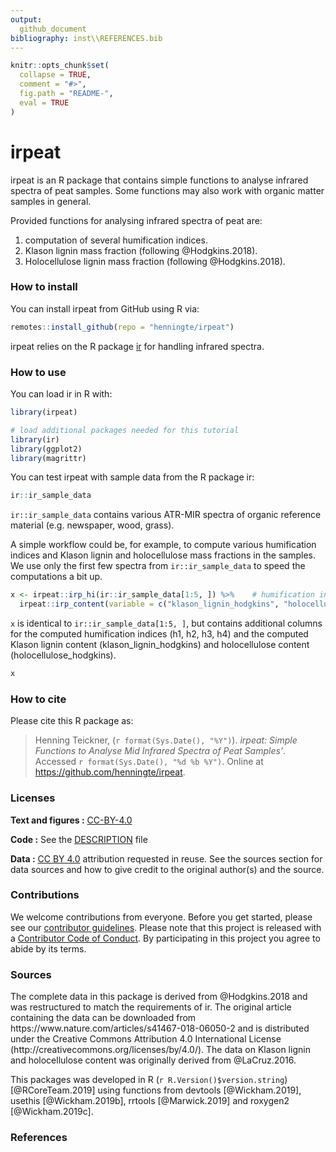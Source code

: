 ```yaml
---
output: 
  github_document
bibliography: inst\\REFERENCES.bib
---
```


<!-- README.md is generated from README.Rmd. Please edit that file -->

```r
knitr::opts_chunk$set(
  collapse = TRUE,
  comment = "#>",
  fig.path = "README-",
  eval = TRUE
)
```

# irpeat

irpeat is an R package that contains simple functions to analyse infrared spectra of peat samples. Some functions may also work with organic matter samples in general.

Provided functions for analysing infrared spectra of peat are:

1. computation of several humification indices.
2. Klason lignin mass fraction (following @Hodgkins.2018).
3. Holocellulose lignin mass fraction (following @Hodgkins.2018).

### How to install

You can install irpeat from GitHub using R via:
```r
remotes::install_github(repo = "henningte/irpeat")
```

irpeat relies on the R package [ir](https://github.com/henningte/ir) for handling infrared spectra.

### How to use

You can load ir in R with:
```r
library(irpeat)

# load additional packages needed for this tutorial
library(ir)
library(ggplot2)
library(magrittr)
```

You can test irpeat with sample data from the R package ir:
```r
ir::ir_sample_data
```

`ir::ir_sample_data` contains various ATR-MIR spectra of organic reference material (e.g. newspaper, wood, grass).

A simple workflow could be, for example, to compute various humification indices and Klason lignin and holocellulose mass fractions in the samples. We use only the first few spectra from `ir::ir_sample_data` to speed the computations a bit up.
```r
x <- irpeat::irp_hi(ir::ir_sample_data[1:5, ]) %>%    # humification indices
  irpeat::irp_content(variable = c("klason_lignin_hodgkins", "holocellulose_hodgkins"))
```

`x` is identical to `ir::ir_sample_data[1:5, ]`, but contains additional columns for the computed humification indices (h1, h2, h3, h4) and the computed Klason lignin content (klason_lignin_hodgkins) and holocellulose content (holocellulose_hodgkins).
```r
x
```


### How to cite

Please cite this R package as:

> Henning Teickner, (`r format(Sys.Date(), "%Y")`). _irpeat: Simple Functions to Analyse Mid Infrared Spectra of Peat Samples'_. Accessed `r format(Sys.Date(), "%d %b %Y")`. Online at <https://github.com/henningte/irpeat>.


### Licenses

**Text and figures :**  [CC-BY-4.0](http://creativecommons.org/licenses/by/4.0/)

**Code :** See the [DESCRIPTION](DESCRIPTION) file

**Data :** [CC BY 4.0](https://creativecommons.org/licenses/by/4.0/) attribution requested in reuse. See the sources section for data sources and how to give credit to the original author(s) and the source.

### Contributions

We welcome contributions from everyone. Before you get started, please see our [contributor guidelines](CONTRIBUTING.md). Please note that this project is released with a [Contributor Code of Conduct](CONDUCT.md). By participating in this project you agree to abide by its terms.

### Sources

The complete data in this package is derived from @Hodgkins.2018 and was restructured to match the requirements of ir. The original article containing the data can be downloaded from https://www.nature.com/articles/s41467-018-06050-2 and is distributed under the Creative Commons Attribution 4.0 International License (http://creativecommons.org/licenses/by/4.0/). The data on Klason lignin and holocellulose content was originally derived from @LaCruz.2016.

This packages was developed in R (`r R.Version()$version.string`) [@RCoreTeam.2019] using functions from devtools [@Wickham.2019], usethis [@Wickham.2019b], rrtools [@Marwick.2019] and roxygen2 [@Wickham.2019c].

### References
